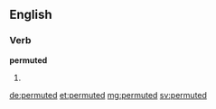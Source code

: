 ==English==

===Verb===
'''permuted'''

# {{past of|permute}}

[[de:permuted]]
[[et:permuted]]
[[mg:permuted]]
[[sv:permuted]]
